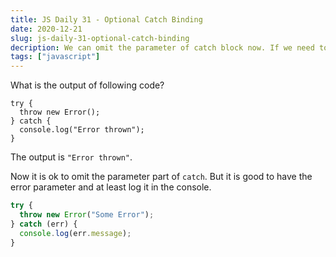 ```yaml
---
title: JS Daily 31 - Optional Catch Binding
date: 2020-12-21
slug: js-daily-31-optional-catch-binding
decription: We can omit the parameter of catch block now. If we need to log the error caught, we need an error argument.
tags: ["javascript"]
---
```



What is the output of following code?

```javascript{numberLines: true}
try {
  throw new Error();
} catch {
  console.log("Error thrown");
}
```

<Divider />

The output is `"Error thrown"`.

Now it is ok to omit the parameter part of `catch`. But it is good to have the error parameter and at least log it in the console.

```javascript
try {
  throw new Error("Some Error");
} catch (err) {
  console.log(err.message);
}
```
